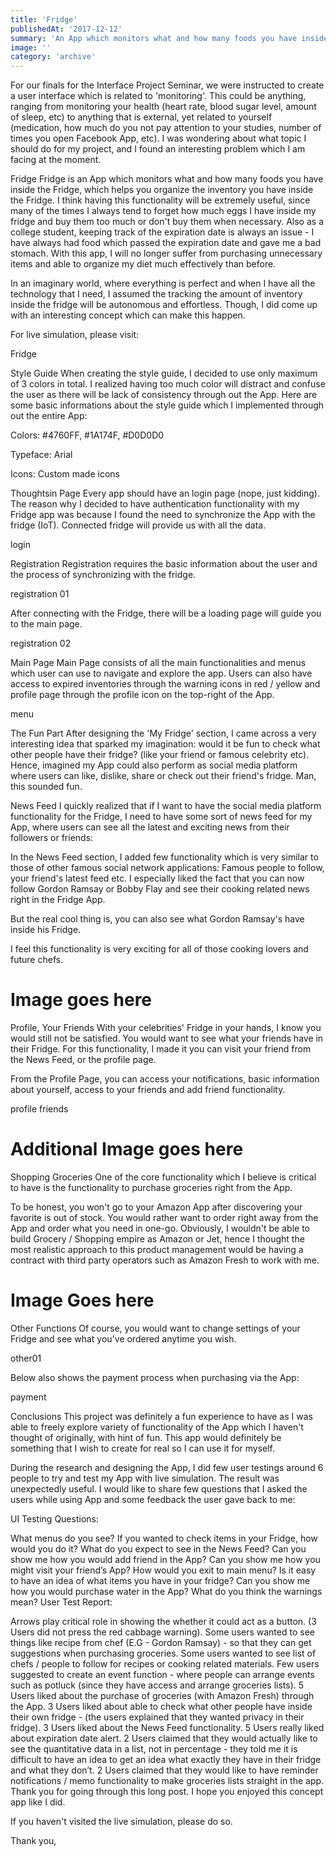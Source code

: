 ```yaml
---
title: 'Fridge'
publishedAt: '2017-12-12'
summary: 'An App which monitors what and how many foods you have inside the Fridge.'
image: ''
category: 'archive'
---
```


For our finals for the Interface Project Seminar, we were instructed to create a user interface which is related to 'monitoring'. This could be anything, ranging from monitoring your health (heart rate, blood sugar level, amount of sleep, etc) to anything that is external, yet related to yourself (medication, how much do you not pay attention to your studies, number of times you open Facebook App, etc). I was wondering about what topic I should do for my project, and I found an interesting problem which I am facing at the moment.

Fridge
Fridge is an App which monitors what and how many foods you have inside the Fridge, which helps you organize the inventory you have inside the Fridge. I think having this functionality will be extremely useful, since many of the times I always tend to forget how much eggs I have inside my fridge and buy them too much or don't buy them when necessary. Also as a college student, keeping track of the expiration date is always an issue - I have always had food which passed the expiration date and gave me a bad stomach. With this app, I will no longer suffer from purchasing unnecessary items and able to organize my diet much effectively than before.

In an imaginary world, where everything is perfect and when I have all the technology that I need, I assumed the tracking the amount of inventory inside the fridge will be autonomous and effortless. Though, I did come up with an interesting concept which can make this happen.

For live simulation, please visit:

Fridge

Style Guide
When creating the style guide, I decided to use only maximum of 3 colors in total. I realized having too much color will distract and confuse the user as there will be lack of consistency through out the App. Here are some basic informations about the style guide which I implemented through out the entire App:

Colors: #4760FF, #1A174F, #D0D0D0

Typeface: Arial

Icons: Custom made icons

Thoughtsin Page
Every app should have an login page (nope, just kidding). The reason why I decided to have authentication functionality with my Fridge app was because I found the need to synchronize the App with the fridge (IoT). Connected fridge will provide us with all the data.

login

Registration
Registration requires the basic information about the user and the process of synchronizing with the fridge.

registration 01

After connecting with the Fridge, there will be a loading page will guide you to the main page.

registration 02

Main Page
Main Page consists of all the main functionalities and menus which user can use to navigate and explore the app. Users can also have access to expired inventories through the warning icons in red / yellow and profile page through the profile icon on the top-right of the App.

menu

The Fun Part
After designing the 'My Fridge' section, I came across a very interesting idea that sparked my imagination: would it be fun to check what other people have their fridge? (like your friend or famous celebrity etc). Hence, imagined my App could also perform as social media platform where users can like, dislike, share or check out their friend's fridge. Man, this sounded fun.

News Feed
I quickly realized that if I want to have the social media platform functionality for the Fridge, I need to have some sort of news feed for my App, where users can see all the latest and exciting news from their followers or friends:

In the News Feed section, I added few functionality which is very similar to those of other famous social network applications: Famous people to follow, your friend's latest feed etc. I especially liked the fact that you can now follow Gordon Ramsay or Bobby Flay and see their cooking related news right in the Fridge App.

But the real cool thing is, you can also see what Gordon Ramsay's have inside his Fridge.

I feel this functionality is very exciting for all of those cooking lovers and future chefs.

# Image goes here

Profile, Your Friends
With your celebrities' Fridge in your hands, I know you would still not be satisfied. You would want to see what your friends have in their Fridge. For this functionality, I made it you can visit your friend from the News Feed, or the profile page.

From the Profile Page, you can access your notifications, basic information about yourself, access to your friends and add friend functionality.

profile friends

# Additional Image goes here

Shopping Groceries
One of the core functionality which I believe is critical to have is the functionality to purchase groceries right from the App.

To be honest, you won't go to your Amazon App after discovering your favorite is out of stock. You would rather want to order right away from the App and order what you need in one-go. Obviously, I wouldn't be able to build Grocery / Shopping empire as Amazon or Jet, hence I thought the most realistic approach to this product management would be having a contract with third party operators such as Amazon Fresh to work with me.

# Image Goes here

Other Functions
Of course, you would want to change settings of your Fridge and see what you've ordered anytime you wish.

other01

Below also shows the payment process when purchasing via the App:

payment

Conclusions
This project was definitely a fun experience to have as I was able to freely explore variety of functionality of the App which I haven't thought of originally, with hint of fun. This app would definitely be something that I wish to create for real so I can use it for myself.

During the research and designing the App, I did few user testings around 6 people to try and test my App with live simulation. The result was unexpectedly useful. I would like to share few questions that I asked the users while using App and some feedback the user gave back to me:

UI Testing Questions:

What menus do you see?
If you wanted to check items in your Fridge, how would you do it?
What do you expect to see in the News Feed?
Can you show me how you would add friend in the App?
Can you show me how you might visit your friend’s App?
How would you exit to main menu?
Is it easy to have an idea of what items you have in your fridge?
Can you show me how you would purchase water in the App?
What do you think the warnings mean?
User Test Report:

Arrows play critical role in showing the whether it could act as a button. (3 Users did not press the red cabbage warning).
Some users wanted to see things like recipe from chef (E.G - Gordon Ramsay) - so that they can get suggestions when purchasing groceries.
Some users wanted to see list of chefs / people to follow for recipes or cooking related materials.
Few users suggested to create an event function - where people can arrange events such as potluck (since they have access and arrange groceries lists).
5 Users liked about the purchase of groceries (with Amazon Fresh) through the App.
3 Users liked about able to check what other people have inside their own fridge - (the users explained that they wanted privacy in their fridge).
3 Users liked about the News Feed functionality.
5 Users really liked about expiration date alert.
2 Users claimed that they would actually like to see the quantitative data in a list, not in percentage - they told me it is difficult to have an idea to get an idea what exactly they have in their fridge and what they don’t.
2 Users claimed that they would like to have reminder notifications / memo functionality to make groceries lists straight in the app.
Thank you for going through this long post. I hope you enjoyed this concept app like I did.

If you haven't visited the live simulation, please do so.

Thank you,
